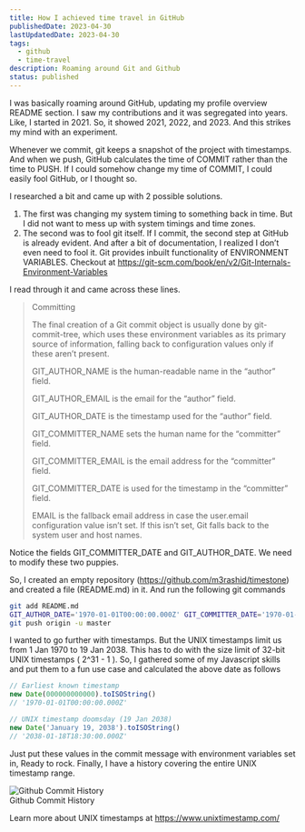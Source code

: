 ```yaml
---
title: How I achieved time travel in GitHub
publishedDate: 2023-04-30
lastUpdatedDate: 2023-04-30
tags:
  - github
  - time-travel
description: Roaming around Git and Github
status: published
---
```


I was basically roaming around GitHub, updating my profile overview README section. I saw my contributions and it was segregated into years. Like, I started in 2021. So, it showed 2021, 2022, and 2023. And this strikes my mind with an experiment.

Whenever we commit, git keeps a snapshot of the project with timestamps. And when we push, GitHub calculates the time of COMMIT rather than the time to PUSH. If I could somehow change my time of COMMIT, I could easily fool GitHub, or I thought so.

I researched a bit and came up with 2 possible solutions.

1. The first was changing my system timing to something back in time. But I did not want to mess up with system timings and time zones.
2. The second was to fool git itself. If I commit, the second step at GitHub is already evident. And after a bit of documentation, I realized I don’t even need to fool it. Git provides inbuilt functionality of ENVIRONMENT VARIABLES. Checkout at https://git-scm.com/book/en/v2/Git-Internals-Environment-Variables

I read through it and came across these lines.

> Committing
>
> The final creation of a Git commit object is usually done by git-commit-tree, which uses these environment variables as its primary source of information, falling back to configuration values only if these aren’t present.
>
> GIT_AUTHOR_NAME is the human-readable name in the “author” field.
>
> GIT_AUTHOR_EMAIL is the email for the “author” field.
>
> GIT_AUTHOR_DATE is the timestamp used for the “author” field.
>
> GIT_COMMITTER_NAME sets the human name for the “committer” field.
>
> GIT_COMMITTER_EMAIL is the email address for the “committer” field.
>
> GIT_COMMITTER_DATE is used for the timestamp in the “committer” field.
>
> EMAIL is the fallback email address in case the user.email configuration value isn’t set. If this isn’t set, Git falls back to the system user and host names.

Notice the fields GIT_COMMITTER_DATE and GIT_AUTHOR_DATE. We need to modify these two puppies.

So, I created an empty repository (https://github.com/m3rashid/timestone) and created a file (README.md) in it. And run the following git commands

```bash
git add README.md
GIT_AUTHOR_DATE='1970-01-01T00:00:00.000Z' GIT_COMMITTER_DATE='1970-01-01T00:00:00.000Z' git commit -m 'hello from past'
git push origin -u master
```

I wanted to go further with timestamps. But the UNIX timestamps limit us from 1 Jan 1970 to 19 Jan 2038. This has to do with the size limit of 32-bit UNIX timestamps ( 2^31 - 1 ). So, I gathered some of my Javascript skills and put them to a fun use case and calculated the above date as follows

```js
// Earliest known timestamp
new Date(000000000000).toISOString()
// '1970-01-01T00:00:00.000Z'

// UNIX timestamp doomsday (19 Jan 2038)
new Date('January 19, 2038').toISOString()
// '2038-01-18T18:30:00.000Z'
```

Just put these values in the commit message with environment variables set in, Ready to rock. Finally, I have a history covering the entire UNIX timestamp range.

<img src="/time-travel.avif" alt="Github Commit History" />
<figcaption>Github Commit History</figcaption>

Learn more about UNIX timestamps at https://www.unixtimestamp.com/
